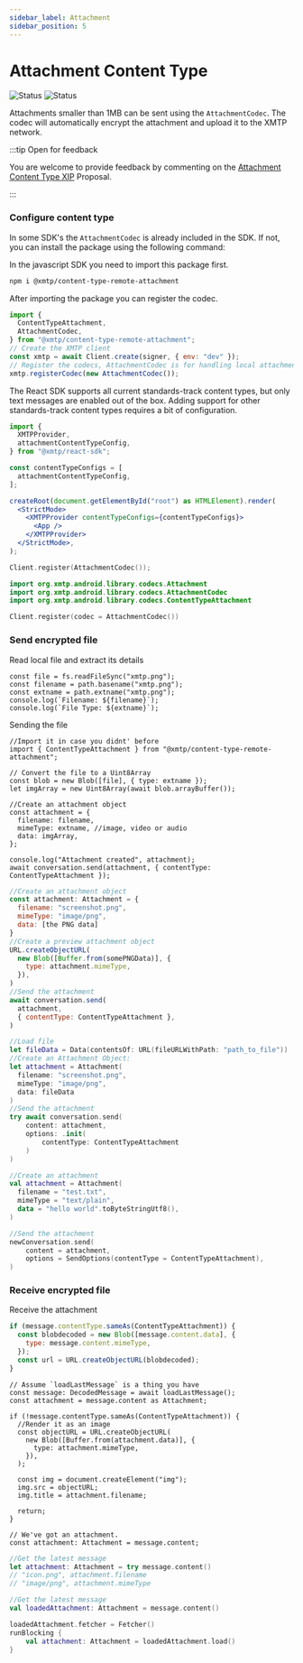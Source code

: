 ```yaml
---
sidebar_label: Attachment
sidebar_position: 5
---
```



# Attachment Content Type

![Status](https://img.shields.io/badge/Content_type_status-Standards--track-yellow) ![Status](https://img.shields.io/badge/Reference_implementation_status-Stable-31CA54)

Attachments smaller than 1MB can be sent using the `AttachmentCodec`. The codec will automatically encrypt the attachment and upload it to the XMTP network.

:::tip Open for feedback

You are welcome to provide feedback by commenting on the [Attachment Content Type XIP](https://github.com/xmtp/XIPs/blob/main/XIPs/xip-15-attachment-content-type.md) Proposal.

:::

### Configure content type

In some SDK's the `AttachmentCodec` is already included in the SDK. If not, you can install the package using the following command:

<Tabs groupId="sdk-langs">
<TabItem value="js" label="JavaScript"  attributes={{className: "js_tab"}}>

In the javascript SDK you need to import this package first.

```bash
npm i @xmtp/content-type-remote-attachment
```

After importing the package you can register the codec.

```jsx
import {
  ContentTypeAttachment,
  AttachmentCodec,
} from "@xmtp/content-type-remote-attachment";
// Create the XMTP client
const xmtp = await Client.create(signer, { env: "dev" });
// Register the codecs, AttachmentCodec is for handling local attachments under 1MB
xmtp.registerCodec(new AttachmentCodec());
```

</TabItem>
<TabItem value="react" label="React"  attributes={{className: "react_tab"}}>

The React SDK supports all current standards-track content types, but only text messages are enabled out of the box. Adding support for other standards-track content types requires a bit of configuration.

```jsx
import {
  XMTPProvider,
  attachmentContentTypeConfig,
} from "@xmtp/react-sdk";

const contentTypeConfigs = [
  attachmentContentTypeConfig,
];

createRoot(document.getElementById("root") as HTMLElement).render(
  <StrictMode>
    <XMTPProvider contentTypeConfigs={contentTypeConfigs}>
      <App />
    </XMTPProvider>
  </StrictMode>,
);
```

</TabItem>
<TabItem value="swift" label="Swift"  attributes={{className: "swift_tab"}}>

```swift
Client.register(AttachmentCodec());
```

</TabItem>
<TabItem value="kotlin" label="Kotlin"  attributes={{className: "kotlin_tab"}}>

```kotlin
import org.xmtp.android.library.codecs.Attachment
import org.xmtp.android.library.codecs.AttachmentCodec
import org.xmtp.android.library.codecs.ContentTypeAttachment

Client.register(codec = AttachmentCodec())
```

</TabItem>
</Tabs>

### Send encrypted file

<Tabs groupId="sdk-langs">
<TabItem value="js" label="JavaScript"  attributes={{className: "js_tab"}}>

Read local file and extract its details

```tsx
const file = fs.readFileSync("xmtp.png");
const filename = path.basename("xmtp.png");
const extname = path.extname("xmtp.png");
console.log(`Filename: ${filename}`);
console.log(`File Type: ${extname}`);
```

Sending the file

```tsx
//Import it in case you didnt' before
import { ContentTypeAttachment } from "@xmtp/content-type-remote-attachment";

// Convert the file to a Uint8Array
const blob = new Blob([file], { type: extname });
let imgArray = new Uint8Array(await blob.arrayBuffer());

//Create an attachment object
const attachment = {
  filename: filename,
  mimeType: extname, //image, video or audio
  data: imgArray,
};

console.log("Attachment created", attachment);
await conversation.send(attachment, { contentType: ContentTypeAttachment });
```

</TabItem>
<TabItem value="react" label="React"  attributes={{className: "react_tab"}}>

```jsx
//Create an attachment object
const attachment: Attachment = {
  filename: "screenshot.png",
  mimeType: "image/png",
  data: [the PNG data]
}
//Create a preview attachment object
URL.createObjectURL(
  new Blob([Buffer.from(somePNGData)], {
    type: attachment.mimeType,
  }),
)
//Send the attachment
await conversation.send(
  attachment,
  { contentType: ContentTypeAttachment },
)
```

</TabItem>
<TabItem value="swift" label="Swift"  attributes={{className: "swift_tab"}}>

```swift
//Load file
let fileData = Data(contentsOf: URL(fileURLWithPath: "path_to_file"))
//Create an Attachment Object:
let attachment = Attachment(
  filename: "screenshot.png",
  mimeType: "image/png",
  data: fileData
)
//Send the attachment
try await conversation.send(
	content: attachment,
	options: .init(
		contentType: ContentTypeAttachment
	)
)
```

</TabItem>
<TabItem value="kotlin" label="Kotlin"  attributes={{className: "kotlin_tab"}}>

```kotlin
//Create an attachment
val attachment = Attachment(
  filename = "test.txt",
  mimeType = "text/plain",
  data = "hello world".toByteStringUtf8(),
)

//Send the attachment
newConversation.send(
    content = attachment,
    options = SendOptions(contentType = ContentTypeAttachment),
)
```

</TabItem></Tabs>

### Receive encrypted file

Receive the attachment

<Tabs groupId="sdk-langs">
<TabItem value="js" label="JavaScript"  attributes={{className: "js_tab"}}>

```jsx
if (message.contentType.sameAs(ContentTypeAttachment)) {
  const blobdecoded = new Blob([message.content.data], {
    type: message.content.mimeType,
  });
  const url = URL.createObjectURL(blobdecoded);
}
```

</TabItem>
<TabItem value="react" label="React"  attributes={{className: "react_tab"}}>

```tsx
// Assume `loadLastMessage` is a thing you have
const message: DecodedMessage = await loadLastMessage();
const attachment = message.content as Attachment;

if (!message.contentType.sameAs(ContentTypeAttachment)) {
  //Render it as an image
  const objectURL = URL.createObjectURL(
    new Blob([Buffer.from(attachment.data)], {
      type: attachment.mimeType,
    }),
  );

  const img = document.createElement("img");
  img.src = objectURL;
  img.title = attachment.filename;

  return;
}

// We've got an attachment.
const attachment: Attachment = message.content;
```

</TabItem>
<TabItem value="swift" label="Swift"  attributes={{className: "swift_tab"}}>

```swift
//Get the latest message
let attachment: Attachment = try message.content()
// "icon.png", attachment.filename
// "image/png", attachment.mimeType
```

</TabItem>
<TabItem value="kotlin" label="Kotlin"  attributes={{className: "kotlin_tab"}}>

```kotlin
//Get the latest message
val loadedAttachment: Attachment = message.content()

loadedAttachment.fetcher = Fetcher()
runBlocking {
    val attachment: Attachment = loadedAttachment.load()
}
```

</TabItem>
</Tabs>
